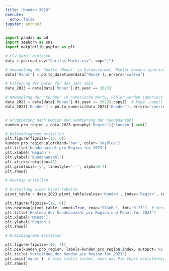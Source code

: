 ```yaml
---
title: "Kunden 2023"
execute:
  echo: false
jupyter: python3
---
```


```python
import pandas as pd
import seaborn as sns
import matplotlib.pyplot as plt

# CSV-Datei einlesen
data = pd.read_csv("Caritas Markt.csv", sep=";")

# Umwandlung der Spalte 'Monat' in Datumsformat, Fehler werden ignoriert
data['Monat'] = pd.to_datetime(data['Monat'], errors='coerce')

# Filterung der Daten für das Jahr 2023
data_2023 = data[data['Monat'].dt.year == 2023]

# Umwandlung der 'Kunden' in numerische Werte, Fehler werden ignoriert
data_2023 = data[data['Monat'].dt.year == 2023].copy()  # Füge .copy() hinzu, um sicherzustellen, dass es sich um eine eigenständige Kopie handelt
data_2023['Kunden'] = pd.to_numeric(data_2023['Kunden'], errors='coerce')


# Gruppierung nach Region und Summierung der Kundenanzahl
kunden_pro_region = data_2023.groupby('Region')['Kunden'].sum()

# Balkendiagramm erstellen
plt.figure(figsize=(10, 6))
kunden_pro_region.plot(kind='bar', color='skyblue')
plt.title('Kundenanzahl pro Region für 2023')
plt.xlabel('Region')
plt.ylabel('Kundenanzahl')
plt.xticks(rotation=45)
plt.grid(axis='y', linestyle='--', alpha=0.7)
plt.show()

# Heatmap erstellen

# Erstellung einer Pivot-Tabelle
pivot_table = data_2023.pivot_table(values='Kunden', index='Region', columns=data_2023['Monat'].dt.month, fill_value=0)

plt.figure(figsize=(12, 8))
sns.heatmap(pivot_table, annot=True, cmap="YlGnBu", fmt="0.2f")  # Verwenden von '0.2f' für zwei Dezimalstellen
plt.title('Heatmap der Kundenanzahl pro Region und Monat für 2023')
plt.xlabel('Monat')
plt.ylabel('Region')
plt.show()

# Kreisdiagramm erstellen

plt.figure(figsize=(10, 7))
plt.pie(kunden_pro_region, labels=kunden_pro_region.index, autopct='%1.1f%%', startangle=140)
plt.title('Verteilung der Kunden pro Region für 2023')
plt.axis('equal')  # Dies stellt sicher, dass das Pie Chart kreisförmig bleibt
plt.show()




```
